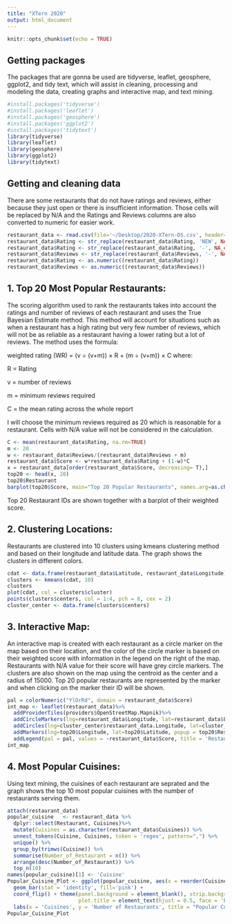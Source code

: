 ```yaml
---
title: "XTern 2020"
output: html_document
---
```


```r
knitr::opts_chunk$set(echo = TRUE)
```

## Getting packages

The packages that are gonna be used are tidyverse, leaflet, geosphere, ggplot2, and tidy text, which will assist in cleaning, processing and modeling the data, creating graphs and interactive map, and text mining.

```r
#install.packages('tidyverse')
#install.packages('leaflet')
#install.packages('geosphere')
#install.packages('ggplot2')
#install.packages('tidytext')
library(tidyverse)
library(leaflet)
library(geosphere)
library(ggplot2)
library(tidytext)
```

## Getting and cleaning data

There are some restaurants that do not have ratings and reviews, either because they just open or there is insufficient information. Those cells will be replaced by N/A and the Ratings and Reviews columns are also converted to numeric for easier work.

```r
restaurant_data <- read.csv(file='~/Desktop/2020-XTern-DS.csv', header=TRUE, sep=',') 
restaurant_data$Rating <- str_replace(restaurant_data$Rating, 'NEW', NA_character_)
restaurant_data$Rating <- str_replace(restaurant_data$Rating, '-', NA_character_)
restaurant_data$Reviews <- str_replace(restaurant_data$Reviews, '-', NA_character_)
restaurant_data$Rating <- as.numeric((restaurant_data$Rating))
restaurant_data$Reviews <- as.numeric((restaurant_data$Reviews))
```

## 1. Top 20 Most Popular Restaurants:

The scoring algorithm used to rank the restaurants takes into account the ratings and number of reviews of each restaurant and uses the True Bayesian Estimate method. This method will account for situations such as when a restaurant has a high rating but very few number of reviews, which will not be as reliable as a restaurant having a lower rating but a lot of reviews. The method uses the formula: 

weighted rating (WR) = (v ÷ (v+m)) × R + (m ÷ (v+m)) × C where:

R = Rating

v = number of reviews

m = minimum reviews required

C = the mean rating across the whole report

I will choose the minimum reviews required as 20 which is reasonable for a restaurant. Cells with N/A value will not be considered in the calculation.

```r
C <- mean(restaurant_data$Rating, na.rm=TRUE)
m <- 20
w <- restaurant_data$Reviews/(restaurant_data$Reviews + m)
restaurant_data$Score <- w*restaurant_data$Rating + (1-w)*C
x = restaurant_data[order(restaurant_data$Score, decreasing= T),]
top20 <- head(x, 20)
top20$Restaurant
barplot(top20$Score, main="Top 20 Popular Restaurants", names.arg=as.character(top20$Restaurant))
```

Top 20 Restaurant IDs are shown together with a barplot of their weighted score.

## 2. Clustering Locations:

Restaurants are clustered into 10 clusters using kmeans clustering method and based on their longitude and latitude data. The graph shows the clusters in different colors.

```r
cdat <- data.frame(restaurant_data$Latitude, restaurant_data$Longitude)
clusters <- kmeans(cdat, 10)
clusters
plot(cdat, col = clusters$cluster)
points(clusters$centers, col = 1:4, pch = 8, cex = 2)
cluster_center <- data.frame(clusters$centers)
```

## 3. Interactive Map:

An interactive map is created with each restaurant as a circle marker on the map based on their location, and the color of the circle marker is based on their weighted score with information in the legend on the right of the map. Restaurants with N/A value for their score will have grey circle markers. The clusters are also shown on the map using the centroid as the center and a radius of 15000. Top 20 popular restaurants are represented by the marker and when clicking on the marker their ID will be shown.

```r
pal = colorNumeric("YlOrRd", domain = restaurant_data$Score)
int_map <- leaflet(restaurant_data)%>%
  addProviderTiles(providers$OpenStreetMap.Mapnik)%>%
  addCircleMarkers(lng=restaurant_data$Longitude, lat=restaurant_data$Latitude, col = ~pal(restaurant_data$Score), opacity = 1.1, radius = 0.3, popup=restaurant_data$Restaurant)%>%
  addCircles(lng=cluster_center$restaurant_data.Longitude, lat=cluster_center$restaurant_data.Latitude, radius = 15000)%>%
  addMarkers(lng=top20$Longitude, lat=top20$Latitude, popup = top20$Restaurant)%>%
  addLegend(pal = pal, values = ~restaurant_data$Score, title = 'Restaurant Weighted Score') 
int_map
```

## 4. Most Popular Cuisines:

Using text mining, the cuisines of each restaurant are seprated and the graph shows the top 10 most popular cuisines with the number of restaurants serving them.

```r
attach(restaurant_data)
popular_cuisine   <- restaurant_data %>% 
  dplyr::select(Restaurant, Cuisines)%>%
  mutate(Cuisines = as.character(restaurant_data$Cuisines)) %>%
  unnest_tokens(Cuisine, Cuisines, token = 'regex', pattern=",") %>%
  unique() %>%
  group_by(trimws(Cuisine)) %>%                  
  summarise(Number_of_Restaurant = n()) %>%
  arrange(desc(Number_of_Restaurant)) %>%
  top_n(10) 
names(popular_cuisine)[1] <- 'Cuisine'
Popular_Cuisine_Plot <- ggplot(popular_cuisine, aes(x = reorder(Cuisine, Number_of_Restaurant), y = Number_of_Restaurant)) +
  geom_bar(stat = 'identity', fill='pink') +
  coord_flip() + theme(panel.background = element_blank(), strip.background = element_blank(), 
                       plot.title = element_text(hjust = 0.5, face = 'bold',color = 'black')) +
  labs(x = 'Cuisines', y = 'Number of Restaurants', title = "Popular Cuisines")
Popular_Cuisine_Plot
```
